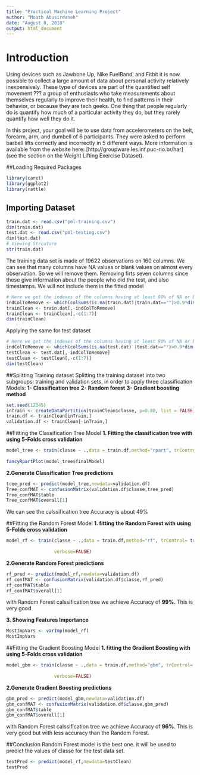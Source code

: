 ```yaml
---
title: "Practical Machine Learning Project"
author: "Moath Abusirdaneh"
date: "August 8, 2018"
output: html_document
---
```


# Introduction

Using devices such as Jawbone Up, Nike FuelBand, and Fitbit it is now possible to collect a large amount of data about personal activity relatively inexpensively. These type of devices are part of the quantified self movement ??? a group of enthusiasts who take measurements about themselves regularly to improve their health, to find patterns in their behavior, or because they are tech geeks. One thing that people regularly do is quantify how much of a particular activity they do, but they rarely quantify how well they do it.

In this project, your goal will be to use data from accelerometers on the belt, forearm, arm, and dumbell of 6 participants. They were asked to perform barbell lifts correctly and incorrectly in 5 different ways. More information is available from the website here: [http://groupware.les.inf.puc-rio.br/har] (see the section on the Weight Lifting Exercise Dataset).

##Loading Required Packages 
```r
library(caret)
library(ggplot2)
library(rattle)
```

## Importing Dataset
```r
train.dat <- read.csv("pml-training.csv")
dim(train.dat)
test.dat <- read.csv("pml-testing.csv")
dim(test.dat)
# Viewing Strcuture
str(train.dat)
```

The training data set is made of 19622 observations on 160 columns. We can see that many columns have NA values or blank values on almost every observation. So we will remove them. Removing firts seven columns since these give information about the people who did the test, and also timestamps. We will not include them in the fitted model
```r
# Here we get the indexes of the columns having at least 90% of NA or blank values on the training dataset
indColToRemove <- which(colSums(is.na(train.dat)|train.dat=="")>0.9*dim(train.dat)[1]) 
trainClean <- train.dat[,-indColToRemove]
trainClean <- trainClean[,-c(1:7)]
dim(trainClean)
```

Applying the same for test dataset
```r
# Here we get the indexes of the columns having at least 90% of NA or blank values on the testing dataset
indColToRemove <- which(colSums(is.na(test.dat) |test.dat=="")>0.9*dim(test.dat)[1]) 
testClean <- test.dat[,-indColToRemove]
testClean <- testClean[,-c(1:7)]
dim(testClean)
```

##Splitting Training dataset
Splitting the training dataset into two subgroups: training and validation sets, in order to apply three classification Models: 
**1- Classification tree**
**2- Random forest**
**3- Gradient boosting method**
```r
set.seed(12345)
inTrain <- createDataPartition(trainClean$classe, p=0.80, list = FALSE)
train.df <- trainClean[inTrain,]
validation.df <- trainClean[-inTrain,]
```

##Fitting the Classification Tree Model
**1. Fitting the classification tree with using 5-Folds cross validation**
```r
model_tree <- train(classe ~ .,data = train.df,method="rpart", trControl= trainControl(method = "CV",
                                                                                   number = 5))
fancyRpartPlot(model_tree$finalModel)
```

**2.Generate Classification Tree predictions**
```r
tree_pred <- predict(model_tree,newdata=validation.df)
Tree_confMAT <- confusionMatrix(validation.df$classe,tree_pred)
Tree_confMAT$table
Tree_confMAT$overall[1]
```

We can see the calssification tree Accuracy is about 49%

##Fitting the Random Forest Model
**1. fitting the Random Forest with using 5-Folds cross validation**
```r
model_rf <- train(classe ~ .,data = train.df,method="rf", trControl= trainControl(method = "CV",
                                                                                     number = 5),
                  verbose=FALSE)
```

**2.Generate Random Forest predictions**
```r
rf_pred <- predict(model_rf,newdata=validation.df)
rf_confMAT <- confusionMatrix(validation.df$classe,rf_pred)
rf_confMAT$table
rf_confMAT$overall[1]
```
with Random Forest calssification tree we achieve Accuracy of **99%**. This is very good

**3. Showing Features Importance**
```r
MostImpVars <- varImp(model_rf)
MostImpVars
```

##Fitting the Gradient Boosting Model
**1. fitting the Gradient Boosting with using 5-Folds cross validation**
```r
model_gbm <- train(classe ~ .,data = train.df,method="gbm", trControl= trainControl(method = "CV",
                                                                                  number = 5),
                  verbose=FALSE)
```

**2.Generate Gradient Boosting predictions**
```r
gbm_pred <- predict(model_gbm,newdata=validation.df)
gbm_confMAT <- confusionMatrix(validation.df$classe,gbm_pred)
gbm_confMAT$table
gbm_confMAT$overall[1]
```

with Random Forest calssification tree we achieve Accuracy of **96%**. This is very good but with less accuracy than the Random Forest. 

##Conclusion
Random Forest model is the best one. it will be used to predict the values of classe for the test data set.
```r
testPred <- predict(model_rf,newdata=testClean)
testPred
```
